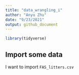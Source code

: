 ```yaml
---
title: "data_wrangling_i"
author: "Anyu Zhu"
date: "9/23/2021"
output: github_document
---
```


```r
library(tidyverse)
```
## Import some data

I want to import `FAS_litters.csv`


